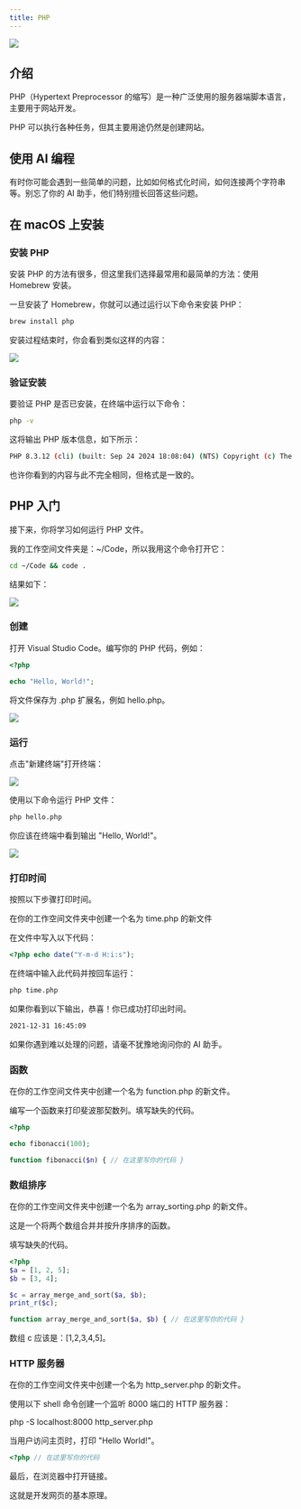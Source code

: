 ```yaml
---
title: PHP
---
```


![](./images/03-PHP_1.jpeg)

## 介绍

PHP（Hypertext Preprocessor 的缩写）是一种广泛使用的服务器端脚本语言，主要用于网站开发。

PHP 可以执行各种任务，但其主要用途仍然是创建网站。

## 使用 AI 编程

有时你可能会遇到一些简单的问题，比如如何格式化时间，如何连接两个字符串等。别忘了你的 AI 助手，他们特别擅长回答这些问题。

## 在 macOS 上安装

### 安装 PHP

安装 PHP 的方法有很多，但这里我们选择最常用和最简单的方法：使用 Homebrew 安装。

一旦安装了 Homebrew，你就可以通过运行以下命令来安装 PHP：

```bash
brew install php
```

安装过程结束时，你会看到类似这样的内容：

![](./images/03-PHP_2.png)

### 验证安装

要验证 PHP 是否已安装，在终端中运行以下命令：

```bash
php -v
```

这将输出 PHP 版本信息，如下所示：

```bash
PHP 8.3.12 (cli) (built: Sep 24 2024 18:08:04) (NTS) Copyright (c) The PHP Group Zend Engine v4.3.12, Copyright (c) Zend Technologies with Zend OPcache v8.3.12, Copyright (c), by Zend Technologies
```

也许你看到的内容与此不完全相同，但格式是一致的。

## PHP 入门

接下来，你将学习如何运行 PHP 文件。

我的工作空间文件夹是：~/Code，所以我用这个命令打开它：

```bash
cd ~/Code && code .
```

结果如下：

![](./images/03-PHP_3.png)

### 创建

打开 Visual Studio Code。编写你的 PHP 代码，例如：

```php
<?php

echo "Hello, World!";
```

将文件保存为 .php 扩展名，例如 hello.php。

![](./images/03-PHP_4.png)

### 运行

点击"新建终端"打开终端：

![](./images/03-PHP_5.png)

使用以下命令运行 PHP 文件：

```bash
php hello.php
```

你应该在终端中看到输出 "Hello, World!"。

![](./images/03-PHP_6.png)

### 打印时间

按照以下步骤打印时间。

在你的工作空间文件夹中创建一个名为 time.php 的新文件

在文件中写入以下代码：

```php
<?php echo date("Y-m-d H:i:s");
```

在终端中输入此代码并按回车运行：

```bash
php time.php
```

如果你看到以下输出，恭喜！你已成功打印出时间。

```bash
2021-12-31 16:45:09
```

如果你遇到难以处理的问题，请毫不犹豫地询问你的 AI 助手。

### 函数

在你的工作空间文件夹中创建一个名为 function.php 的新文件。

编写一个函数来打印斐波那契数列。填写缺失的代码。

```php
<?php

echo fibonacci(100);

function fibonacci($n) { // 在这里写你的代码 }
```

### 数组排序

在你的工作空间文件夹中创建一个名为 array_sorting.php 的新文件。

这是一个将两个数组合并并按升序排序的函数。

填写缺失的代码。

```php
<?php
$a = [1, 2, 5];
$b = [3, 4];

$c = array_merge_and_sort($a, $b);
print_r($c);

function array_merge_and_sort($a, $b) { // 在这里写你的代码 }
```

数组 c 应该是：[1,2,3,4,5]。

### HTTP 服务器

在你的工作空间文件夹中创建一个名为 http_server.php 的新文件。

使用以下 shell 命令创建一个监听 8000 端口的 HTTP 服务器：

php -S localhost:8000 http_server.php

当用户访问主页时，打印 "Hello World!"。

```php
<?php // 在这里写你的代码
```

最后，在浏览器中打开链接。

这就是开发网页的基本原理。
